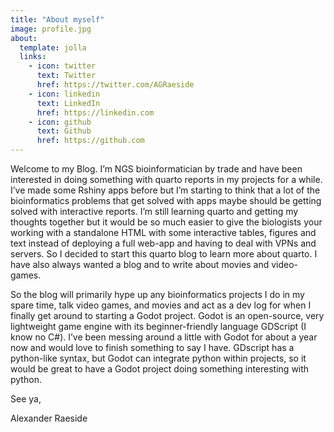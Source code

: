 ```yaml
---
title: "About myself"
image: profile.jpg
about:
  template: jolla
  links:
    - icon: twitter
      text: Twitter
      href: https://twitter.com/AGRaeside
    - icon: linkedin
      text: LinkedIn
      href: https://linkedin.com
    - icon: github
      text: Github
      href: https://github.com
---
```


Welcome to my Blog. I'm NGS bioinformatician by trade and have been interested in doing something with quarto reports in my projects for a while. I've made some Rshiny apps before but I'm starting to think that a lot of the bioinformatics problems that get solved with apps maybe should be getting solved with interactive reports. I'm still learning quarto and getting my thoughts together but it would be so much easier to give the biologists your working with a standalone HTML with some interactive tables, figures and text instead of deploying a full web-app and having to deal with VPNs and servers. So I decided to start this quarto blog to learn more about quarto. I have also always wanted a blog and to write about movies and video-games.

So the blog will primarily hype up any bioinformatics projects I do in my spare time, talk video games, and movies and act as a dev log for when I finally get around to starting a Godot project. Godot is an open-source, very lightweight game engine with its beginner-friendly language GDScript (I know no C#). I've been messing around a little with Godot for about a year now and would love to finish something to say I have. GDscript has a python-like syntax, but Godot can integrate python within projects, so it would be great to have a Godot project doing something interesting with python.

See ya,

Alexander Raeside

